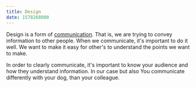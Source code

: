```yaml
---
title: Design
date: 1578268800
---
```


Design is a form of [communication](https://en.wikipedia.org/wiki/Communication). That is, we are trying to convey information to other people. When we communicate, it's important to do it well. We want to make it easy for other's to understand the points we want to make.

In order to clearly communicate, it's important to know your audience and how they understand information. In our case  but also You communicate differently with your dog, than your colleague.
